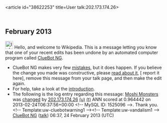 <article id="38622253" title=User talk:202.173.174.26>
	<talkpage id="38622253" title="User talk:202.173.174.26">


== February 2013 ==
[[Image:Information.svg|left|25px|alt=|link=]] Hello, and welcome to Wikipedia. This is a message letting you know that one of your recent edits has been undone by an automated computer program called [[User:ClueBot NG|ClueBot NG]].
{{clear}}
* ClueBot NG makes very few [[User:ClueBot NG#Information About False Positives|mistakes]], but it does happen. If you believe the change you made was constructive, please [[User:ClueBot NG#Information About False Positives|read about it]], [{{User:ClueBot NG/Warnings/FPReport|1525096}} report it here], remove this message from your talk page, and then make the edit again.
* For help, take a look at the [[Wikipedia:Introduction|introduction]].
* The following is the log entry regarding this message: [[Moshi Monsters]] was [http://en.wikipedia.org/w/index.php?title=Moshi+Monsters&amp;diff=540020633&amp;oldid=538928975 changed] by [[Special:Contributions/202.173.174.26|202.173.174.26]] [[User:202.173.174.26|(u)]] [[User talk:202.173.174.26|(t)]] ANN scored at 0.964442 on 2013-02-24T06:37:56+00:00 &lt;!-- MySQL ID: 1525096 --&gt;. Thank you. &lt;!-- Template:uw-cluebotwarning1 --&gt;&lt;!-- Template:uw-vandalism1 --&gt; [[User:ClueBot NG|ClueBot NG]] ([[User talk:ClueBot NG|talk]]) 06:37, 24 February 2013 (UTC)
	</talkpage>
</article>